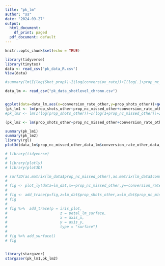---
title: "pk_lm"
author: "ss"
date: "2024-09-27"
output:
  html_document:
    df_print: paged
  pdf_document: default
---

```{r setup, include=FALSE}
knitr::opts_chunk$set(echo = TRUE)
```

```{r}
library(tidyverse)
library(tinytex)
data <- read_csv("pk_data_R.csv")
View(data)

#summary(lm(I(log(Shot_prop))~I(log(conversion_rate))+I(log(.1+prop_nc_missed)),data=data))

data_lm <- read_csv("pk_data_shotlevel_chrono.csv")



```

```{r}
ggplot(data=data_lm,aes(x=conversion_rate_other,y=prop_shots_other))+geom_smooth(method="lm",formula=y~I(x^2))
(pk_lm1 <- lm(prop_shots_other~prop_nc_missed_other+conversion_rate_other,data=data_lm))
#pk_lm2 <- lm(I(log(prop_shots_other))~I(log(1+prop_nc_missed_other))+I(log(conversion_rate_other)),data=data_lm)

(pk_lm2 <- lm(prop_shots_other~prop_nc_missed_other+conversion_rate_other+I(conversion_rate_other^2),data=data_lm))

summary(pk_lm1)
summary(pk_lm2)
library(rgl)
plot3d(data_lm$prop_nc_missed_other,data_lm$conversion_rate_other,data_lm$prop_shots_other,data=data_lm)

# library(tidyverse)
# 
# library(plotly)
# library(plot3D)

# surf3D(as.matrix(lm_data$prop_nc_missed_other),as.matrix(lm_data$conversion_rate_other),as.matrix(lm_data$prop_shots_other))
# 
# fig <- plot_ly(data=lm_dat,x=~prop_nc_missed_other,y=~conversion_rate_other,z=~prop_shots_other) 
# 
# fig <- add_trace(p=fig,z=lm_dat$prop_shots_other,x=lm_dat$prop_nc_missed_other,y=lm_dat$conversion_rate_other,type="surface")
# fig
# 
# fig %>%  add_trace(p = iris_plot,
#                        z = petal_lm_surface,
#                        x = axis_x,
#                        y = axis_y,
#                        type = "surface")
# 
# fig %>% add_surface()
# fig



```
```{r}
library(stargazer)
stargazer(pk_lm1,pk_lm2)

```

